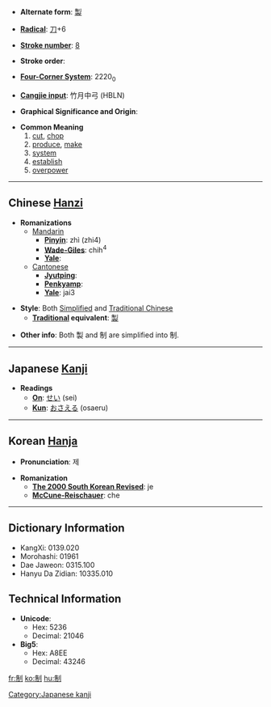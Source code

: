 * '''Alternate form''': [[製]]

* '''[[Wiktionary:Chinese radical index| Radical]]''': [[Wiktionary:Chinese radical index 刀|刀]]+6

* '''[[Wiktionary:Chinese total strokes index|Stroke number]]''': [[Wiktionary:Chinese total strokes index 8|8]]

* '''Stroke order''': 

* '''[[Wiktionary:Chinese four corner index|Four-Corner System]]''': 2220<sub>0</sub>

* '''[[Wiktionary:Chinese Cangjie index|Cangjie input]]''': 竹月中弓 (HBLN)

* '''Graphical Significance and Origin''': 

* '''Common Meaning'''
*# [[cut]], [[chop]]
*# [[produce]], [[make]]
*# [[system]]
*# [[establish]]
*# [[overpower]]

----

== Chinese [[Hanzi]] ==

* '''Romanizations'''
** [[Mandarin]]
*** '''[[Pinyin]]''': zhì (zhi4)
*** '''[[Wade-Giles]]''': chih<sup>4</sup>
*** '''[[Yale]]''': 
**[[Cantonese]]
***'''[[Jyutping]]''':
***'''[[Penkyamp]]''': 
***'''[[Yale]]''': jai3

* '''Style''': Both [[Simplified Chinese|Simplified]] and [[Traditional Chinese]]
** '''[[Traditional Chinese|Traditional]] equivalent''': [[製]]

* '''Other info''': Both 製 and 制 are simplified into 制.

----

== Japanese [[Kanji]] ==

* '''Readings'''
** '''[[On]]''': [[せい]] (sei)
** '''[[Kun]]''': [[おさえる]] (osaeru)

[[Category:Japanese kanji]]
----

== Korean [[Hanja]] ==

* '''Pronunciation''': 제

* '''Romanization'''
** '''[[The 2000 South Korean Revised Romanization|The 2000 South Korean Revised]]''': je
** '''[[McCune-Reischauer]]''': che

----

== Dictionary Information ==

* KangXi: 0139.020
* Morohashi: 01961
* Dae Jaweon: 0315.100
* Hanyu Da Zidian: 10335.010

== Technical Information ==

* '''Unicode''':
** Hex: 5236
** Decimal: 21046
* '''Big5''':
** Hex: A8EE
** Decimal: 43246

[[fr:制]]
[[ko:制]]
[[hu:制]]